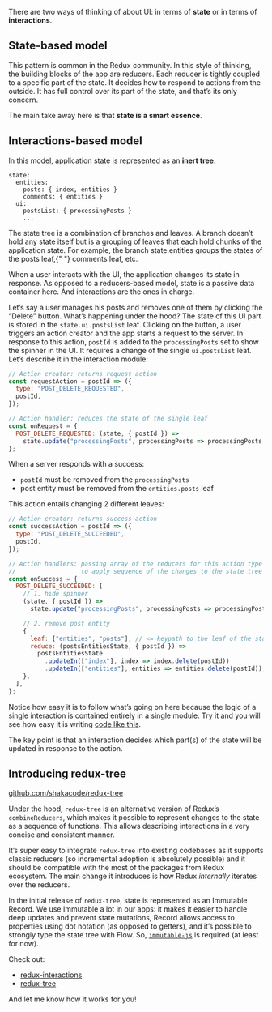 <!-- Redux Tree -->


There are two ways of thinking of about UI: in terms of **state** or in terms of **interactions**.

## State-based model

This pattern is common in the Redux community. In this style of thinking, the building blocks of the app are reducers. Each reducer is tightly coupled to a specific part of the state. It decides how to respond to actions from the outside. It has full control over its part of the state, and that’s its only concern.

The main take away here is that **state is a smart essence**.

## Interactions-based model

In this model, application state is represented as an **inert tree**.

```
state:
  entities:
    posts: { index, entities }
    comments: { entities }
  ui:
    postsList: { processingPosts }
    ...
```

<Note>
  The state tree is a combination of <C>branches</C> and <C>leaves</C>. A branch doesn’t hold any
  state itself but is a grouping of leaves that each hold chunks of the application state. For
  example, the branch <C>state.entities</C> groups the states of the <C>posts</C> leaf,{" "}
  <C>comments</C> leaf, etc.
</Note>

When a user interacts with the UI, the application changes its state in response. As opposed to a reducers-based model, state is a passive data container here. And interactions are the ones in charge.

Let’s say a user manages his posts and removes one of them by clicking the “Delete” button. What’s happening under the hood? The state of this UI part is stored in the `state.ui.postsList` leaf. Clicking on the button, a user triggers an action creator and the app starts a request to the server. In response to this action, `postId` is added to the `processingPosts` set to show the spinner in the UI. It requires a change of the single `ui.postsList` leaf. Let’s describe it in the interaction module:

```js
// Action creator: returns request action
const requestAction = postId => ({
  type: "POST_DELETE_REQUESTED",
  postId,
});

// Action handler: reduces the state of the single leaf
const onRequest = {
  POST_DELETE_REQUESTED: (state, { postId }) =>
    state.update("processingPosts", processingPosts => processingPosts.add(postId)),
};
```

When a server responds with a success:

- `postId` must be removed from the `processingPosts`
- post entity must be removed from the `entities.posts` leaf

This action entails changing 2 different leaves:

```js
// Action creator: returns success action
const successAction = postId => ({
  type: "POST_DELETE_SUCCEEDED",
  postId,
});

// Action handlers: passing array of the reducers for this action type
//                  to apply sequence of the changes to the state tree
const onSuccess = {
  POST_DELETE_SUCCEEDED: [
    // 1. hide spinner
    (state, { postId }) =>
      state.update("processingPosts", processingPosts => processingPosts.delete(postId)),

    // 2. remove post entity
    {
      leaf: ["entities", "posts"], // <= keypath to the leaf of the state
      reduce: (postsEntitiesState, { postId }) =>
        postsEntitiesState
          .updateIn(["index"], index => index.delete(postId))
          .updateIn(["entities"], entities => entities.delete(postId)),
    },
  ],
};
```

Notice how easy it is to follow what’s going on here because the logic of a single interaction is contained entirely in a single module. Try it and you will see how easy it is writing [code like this](https://github.com/shakacode/redux-tree/blob/master/example/src/app/ui/PostsList/interactions/postDelete.js).

The key point is that an interaction decides which part(s) of the state will be updated in response to the action.

## Introducing redux-tree

<Highlight>
  <A href="https://github.com/shakacode/redux-tree">github.com/shakacode/redux-tree</A>
</Highlight>

Under the hood, `redux-tree` is an alternative version of Redux’s `combineReducers`, which makes it possible to represent changes to the state as a sequence of functions. This allows describing interactions in a very concise and consistent manner.

It’s super easy to integrate `redux-tree` into existing codebases as it supports classic reducers (so incremental adoption is absolutely possible) and it should be compatible with the most of the packages from Redux ecosystem. The main change it introduces is how Redux _internally_ iterates over the reducers.

In the initial release of `redux-tree`, state is represented as an Immutable Record. We use Immutable a lot in our apps: it makes it easier to handle deep updates and prevent state mutations, Record allows access to properties using dot notation (as opposed to getters), and it’s possible to strongly type the state tree with Flow. So, [`immutable-js`](http://facebook.github.io/immutable-js/) is required (at least for now).

Check out:

- [redux-interactions](https://github.com/shakacode/redux-interactions)
- [redux-tree](https://github.com/shakacode/redux-tree)

And let me know how it works for you!
